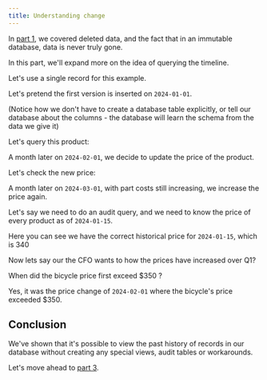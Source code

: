 ```yaml
---
title: Understanding change
---
```



In [part 1](/tutorials/immutability-walkthrough/part-1), we covered deleted data, and the fact that in an immutable database, data is never truly gone.

In this part, we'll expand more
on the idea of querying the timeline.

Let's use a single record for this example.

Let's pretend the first version is inserted on `2024-01-01`.

<Fiddle magicContext="my-context">
  <Txs systemTime="2024-01-01"
       txs="INSERT INTO product (xt$id, name, price)
            VALUES
            (1, 'Pendleton Electric Bicycle', 340)" />
  <Query hidden={true} q="SELECT * FROM xt$txs ORDER BY xt$txs.xt$tx_time DESC LIMIT 1" />
</Fiddle>

(Notice how we don't have to create a database table explicitly, or tell our database about the columns - the database will learn the schema from the data we give it)

Let's query this product:

<Fiddle magicContext="my-context">
  <Query q="SELECT * FROM product" />
</Fiddle>

A month later on `2024-02-01`, we decide to update the price of the product.


<Fiddle magicContext="my-context">
  <Txs systemTime="2024-02-01"
       txs="UPDATE product
            SET price = 360
            WHERE product.name = 'Pendleton Electric Bicycle'" />
  <Query hidden={true} q="SELECT * FROM xt$txs ORDER BY xt$txs.xt$tx_time DESC LIMIT 1" />
</Fiddle>

Let's check the new price:

<Fiddle magicContext="my-context">
  <Query q="SELECT * FROM product" />
</Fiddle>

A month later on `2024-03-01`, with part costs still increasing, we increase the price again.

<Fiddle magicContext="my-context">
  <Txs systemTime="2024-03-01"
       txs="UPDATE product
            SET price = 400
            WHERE product.name = 'Pendleton Electric Bicycle'" />
  <Query q="SELECT * FROM product" />
</Fiddle>

Let's say we need to do an audit query, and we need to know
the price of every product as of `2024-01-15`.

<Fiddle magicContext="my-context">
  <Query q="SELECT * FROM product FOR VALID_TIME AS OF DATE '2024-01-15'" />
</Fiddle>

Here you can see we have the correct historical price for `2024-01-15`, which is 340

Now lets say our the CFO wants to how the prices have increased over Q1?

<Fiddle magicContext="my-context">
  <Query q="SELECT product.*, product.xt$valid_from, product.xt$valid_to
            FROM product
            FOR ALL VALID_TIME
            ORDER BY product.xt$valid_from" />
</Fiddle>

When did the bicycle price first exceed $350 ?

<Fiddle magicContext="my-context">
  <Query q="SELECT product.*, product.xt$valid_from, product.xt$valid_to
            FROM product
            FOR ALL VALID_TIME
            WHERE product.price > 350
            ORDER BY product.xt$valid_from
            LIMIT 1" />
</Fiddle>

Yes, it was the price change of `2024-02-01` where the bicycle's
price exceeded $350.

## Conclusion

We've shown that it's possible to view the past history of records
in our database without creating any special views, audit tables or
workarounds.

Let's move ahead to [part 3](/tutorials/immutability-walkthrough/part-3).
